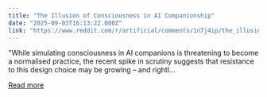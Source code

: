 ```yaml
---
title: "The Illusion of Consciousness in AI Companionship"
date: "2025-09-03T16:13:22.000Z"
link: "https://www.reddit.com/r/artificial/comments/1n7j4ip/the_illusion_of_consciousness_in_ai_companionship/"
---
```


"While simulating consciousness in AI companions is threatening to become a normalised practice, the recent spike in scrutiny suggests that resistance to this design choice may be growing – and rightl...

[Read more](https://www.reddit.com/r/artificial/comments/1n7j4ip/the_illusion_of_consciousness_in_ai_companionship/)
